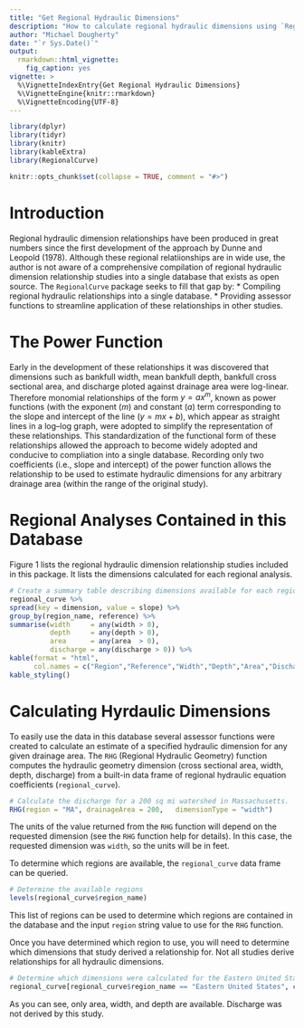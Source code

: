 ```yaml
---
title: "Get Regional Hydraulic Dimensions"
description: "How to calculate regional hydraulic dimensions using `RegionalCurve`"
author: "Michael Dougherty"
date: "`r Sys.Date()`"
output: 
  rmarkdown::html_vignette:
    fig_caption: yes
vignette: >
  %\VignetteIndexEntry{Get Regional Hydraulic Dimensions}
  %\VignetteEngine{knitr::rmarkdown}
  %\VignetteEncoding{UTF-8}
---
```


```r
library(dplyr)
library(tidyr)
library(knitr)
library(kableExtra)
library(RegionalCurve)

knitr::opts_chunk$set(collapse = TRUE, comment = "#>")
```

# Introduction
Regional hydraulic dimension relationships have been produced in great numbers since the first development of the approach by Dunne and Leopold (1978). Although these regional relatiionships are in wide use, the author is not aware of a comprehensive compilation of regional hydraulic dimension relationship studies into a single database that exists as open source. The `RegionalCurve` package seeks to fill that gap by:
* Compiling regional hydraulic relationships into a single database.
* Providing assessor functions to streamline application of these relationships in other studies.

# The Power Function
Early in the development of these relationships it was discovered that dimensions such as bankfull width, mean bankfull depth, bankfull cross sectional area, and discharge ploted against drainage area were log-linear. Therefore monomial relationships of the form $y=ax^m$, known as power functions (with the exponent ($m$) and constant ($a$) term corresponding to the slope and intercept of the line ($y = mx + b$), which appear as straight lines in a log–log graph, were adopted to simplify the representation of these relationships. This standardization of the functional form of these relationships allowed the approach to become widely adopted and conducive to compliation into a single database. Recording only two coefficients (i.e., slope and intercept) of the power function allows the relationship to be used to estimate hydraulic dimensions for any arbitrary drainage area (within the range of the original study). 

# Regional Analyses Contained in this Database
Figure 1 lists the regional hydraulic dimension relationship studies included in this package. It lists the dimensions calculated for each regional analysis. 

```r
# Create a summary table describing dimensions available for each region
regional_curve %>%
spread(key = dimension, value = slope) %>%
group_by(region_name, reference) %>%
summarise(width     = any(width > 0), 
          depth     = any(depth > 0), 
          area      = any(area  > 0),
          discharge = any(discharge > 0)) %>%
kable(format = "html", 
      col.names = c("Region","Reference","Width","Depth","Area","Discharge")) %>%
kable_styling()
```

# Calculating Hyrdaulic Dimensions
To easily use the data in this database several assessor functions were created to calculate an estimate of a specified hydraulic dimension for any given drainage area. The `RHG` (Regional Hydraulic Geometry) function computes the hydraulic geometry dimension (cross sectional area, width, depth, discharge) from a built-in data frame of regional hydraulic equation coefficients (`regional_curve`). 

```r
# Calculate the discharge for a 200 sq mi watershed in Massachusetts.
RHG(region = "MA", drainageArea = 200,   dimensionType = "width")
```

The units of the value returned from the `RHG` function will depend on the requested dimension (see the `RHG` function help for details). In this case, the requested dimension was `width`, so the units will be in feet. 

To determine which regions are available, the `regional_curve` data frame can be queried. 

```r
# Determine the available regions
levels(regional_curve$region_name)
```

This list of regions can be used to determine which regions are contained in the database and the input `region` string value to use for the `RHG` function. 


Once you have determined which region to use, you will need to determine which dimensions that study derived a relationship for. Not all studies derive relationships for all hydraulic dimensions. 

```r
# Determine which dimensions were calculated for the Eastern United States region
regional_curve[regional_curve$region_name == "Eastern United States", c("dimension")]
```

As you can see, only area, width, and depth are available. Discharge was not derived by this study. 

